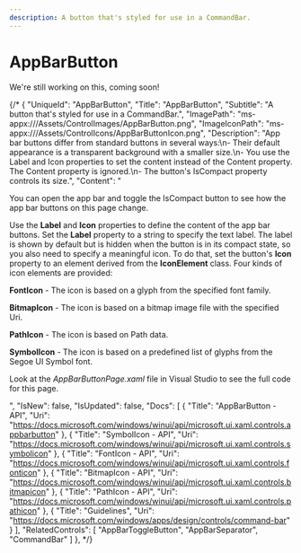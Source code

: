 ---
description: A button that's styled for use in a CommandBar.
---

# AppBarButton

We're still working on this, coming soon!

{/* {
    "UniqueId": "AppBarButton",
    "Title": "AppBarButton",
    "Subtitle": "A button that's styled for use in a CommandBar.",
    "ImagePath": "ms-appx:///Assets/ControlImages/AppBarButton.png",
    "ImageIconPath": "ms-appx:///Assets/ControlIcons/AppBarButtonIcon.png",
    "Description": "App bar buttons differ from standard buttons in several ways:\n- Their default appearance is a transparent background with a smaller size.\n- You use the Label and Icon properties to set the content instead of the Content property. The Content property is ignored.\n- The button's IsCompact property controls its size.",
    "Content": "<p>You can open the app bar and toggle the IsCompact button to see how the app bar buttons on this page change.</p><p>Use the <b>Label</b> and <b>Icon</b> properties to define the content of the app bar buttons. Set the <b>Label</b> property to a string to specify the text label. The label is shown by default but is hidden when the button is in its compact state, so you also need to specify a meaningful icon. To do that, set the button's <b>Icon</b> property to an element derived from the <b>IconElement</b> class. Four kinds of icon elements are provided:</p><p><b>FontIcon</b> - The icon is based on a glyph from the specified font family.</p><p><b>BitmapIcon</b> - The icon is based on a bitmap image file with the specified Uri.</p><p><b>PathIcon</b> - The icon is based on Path data.</p><p><b>SymbolIcon</b> - The icon is based on a predefined list of glyphs from the Segoe UI Symbol font.</p><p>Look at the <i>AppBarButtonPage.xaml</i> file in Visual Studio to see the full code for this page.</p>",
    "IsNew": false,
    "IsUpdated": false,
    "Docs": [
    {
        "Title": "AppBarButton - API",
        "Uri": "https://docs.microsoft.com/windows/winui/api/microsoft.ui.xaml.controls.appbarbutton"
    },
    {
        "Title": "SymbolIcon - API",
        "Uri": "https://docs.microsoft.com/windows/winui/api/microsoft.ui.xaml.controls.symbolicon"
    },
    {
        "Title": "FontIcon - API",
        "Uri": "https://docs.microsoft.com/windows/winui/api/microsoft.ui.xaml.controls.fonticon"
    },
    {
        "Title": "BitmapIcon - API",
        "Uri": "https://docs.microsoft.com/windows/winui/api/microsoft.ui.xaml.controls.bitmapicon"
    },
    {
        "Title": "PathIcon - API",
        "Uri": "https://docs.microsoft.com/windows/winui/api/microsoft.ui.xaml.controls.pathicon"
    },
    {
        "Title": "Guidelines",
        "Uri": "https://docs.microsoft.com/windows/apps/design/controls/command-bar"
    }
    ],
    "RelatedControls": [
    "AppBarToggleButton",
    "AppBarSeparator",
    "CommandBar"
    ]
}, */}